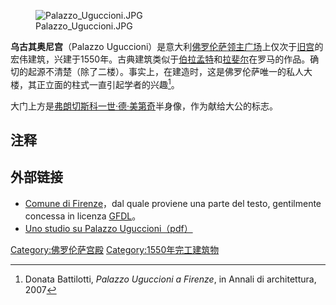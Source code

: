 {{Coord|43|46|11.96|N|11|15|23.36|E|type:landmark|display=title}} 
[[File:Palazzo_Uguccioni.JPG|thumb]]

'''乌古其奥尼宫'''（Palazzo Uguccioni）是意大利[[佛罗伦萨|佛罗伦萨]][[领主广场|领主广场]]上仅次于[[旧宫_(佛罗伦萨)|旧宫]]的宏伟建筑，兴建于1550年。古典建筑类似于[[伯拉孟特|伯拉孟特]]和[[拉斐尔|拉斐尔]]在罗马的作品。确切的起源不清楚（除了二楼）。事实上，在建造时，这是佛罗伦萨唯一的私人大楼，其正立面的柱式一直引起学者的兴趣<ref>Donata Battilotti, ''Palazzo Uguccioni a Firenze'', in Annali di architettura, 2007</ref>。

大门上方是[[弗朗切斯科一世·德·美第奇|弗朗切斯科一世·德·美第奇]]半身像，作为献给大公的标志。

==注释==
<references/>

==外部链接==
{{Commonscat|Palazzo Uguccioni}}
*[https://web.archive.org/web/20110928030910/http://www.comune.firenze.it/servizi_pubblici/arte/piazze/signoria.htm Comune di Firenze]，dal quale proviene una parte del testo, gentilmente concessa in licenza [[GFDL|GFDL]]。
*[https://web.archive.org/web/20071212100742/http://www.cisapalladio.org/annali/pdf/a15_07_battilotti.pdf Uno studio su Palazzo Uguccioni（[[pdf|pdf]]）]

[[Category:佛罗伦萨宫殿|Category:佛罗伦萨宫殿]]
[[Category:1550年完工建筑物|Category:1550年完工建筑物]]